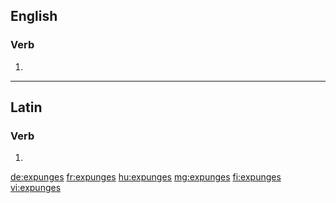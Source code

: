 ==English==

===Verb===
{{head|en|verb form}}

# {{en-third-person singular of|expunge}}

----

==Latin==

===Verb===
{{la-verb-form|expungēs}}

# {{conjugation of|expungō||2|s|fut|act|ind|lang=la}}

[[de:expunges]]
[[fr:expunges]]
[[hu:expunges]]
[[mg:expunges]]
[[fi:expunges]]
[[vi:expunges]]